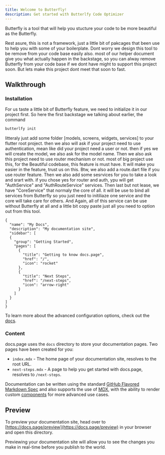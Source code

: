 ```yaml
---
title: Welcome to Butterfly!
description: Get started with Butterlfy Code Optimizer
---
```


Butterfly is a tool that will help you stucture your code to be more beautiful as the Butterfly.

Rest asure, this is not a framework, just a little bit of pakcages that been use to help you with some of 
your boilerplate. Dont worry we design this tool to be remove from your code base easily also. most of our helper
document give you what actually happen in the backstage, so you can alway remove Butterfly from your code base if we
dont have might to support this project soon. But lets make this project dont meet that soon to fast.


## Walkthrough

### Installation

For us taste a little bit of Butterfly feature, we need to initialize it in our project first. So here 
the first backstage we talking about earlier, the command
```bash
butterlfy init
```
litteraly just add some folder [models, screens, widgets, services] to your flutter root project.
then we also will ask if your project need to use authentication, mean like did your project need
a user or not. then if yes we will create the model, we also ask for the model name. Then we also ask 
this project need to use router mechanism or not. most of big project use this, for the Beautiful codebase,
this feature is must have. It will make you easier in the feature, trust us on this. Btw, we also add a route.dart
file if you use router feature. Then we also add some sesrvices for you to take a look and srart with.
if you chose yes for router and auth, ypu will get "AuthService" and "AuthRouteService" services. Then last but
not lease, we have "CoreService" that normaly the core of all. it will be use to bind all services from Butterfly 
so you just need to initiliaze one service and the core will take care for others. And Again, all of this service
can be use without Butterfly at all and a little bit copy paste just all you need to option out from this tool.

```
{
  "name": "My Docs",
  "description": "My documentation site",
  "sidebar": [
  {
    "group": "Getting Started",
    "pages": [
      {
        "title": "Getting to know docs.page",
        "href": "/",
        "icon": "rocket"
      },
      {
        "title": "Next Steps",
        "href": "/next-steps",
        "icon": "arrow-right"
      }
    ]
  }
]
}
```

To learn more about the advanced configuration options, check out the [docs](https://use.docs.page/configuration).

### Content

docs.page uses the `docs` directory to store your documentation pages. Two pages have been created for you:

- `index.mdx` - The home page of your documentation site, resolves to the root URL.
- `next-steps.mdx` - A page to help you get started with docs.page, resolves to `/next-steps`.

Documentation can be written using the standard [GitHub Flavored Markdown Spec](https://github.github.com/gfm/) and also supports the use of [MDX](https://mdxjs.com/), 
with the ability to render custom [components](https://use.docs.page/components) for more advanced use cases.

## Preview

To preview your documentation site, head over to [https://docs.page/preview](https://docs.page/preview) in your browser and open this directory.

Previewing your documentation site will allow you to see the changes you make in real-time before you publish to the world.
